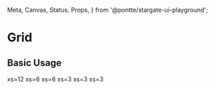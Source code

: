   Meta,
  Canvas,
  Status,
  Props,
} from '@pontte/stargate-ui-playground';

<Meta title="Core/Grid" component={Grid} />

# Grid

<Status type="stable" />

## Basic Usage

<Canvas>
  <Story name="Basic Usage">
    <Grid row spacing={1}>
      <Grid
        col
        xs={12}
        textAlign="center"
      >
        <Typography>
          xs=12
        </Typography>
      </Grid>
      <Grid
        col
        xs={6}
        textAlign="center"
      >
        <Typography>
          xs=6
        </Typography>
      </Grid>
      <Grid
        col
        xs={6}
        textAlign="center"
      >
        <Typography>
          xs=6
        </Typography>
      </Grid>
      <Grid
        col
        xs={4}
        textAlign="center"
      >
        <Typography>
          xs=3
        </Typography>
      </Grid>
      <Grid
        col
        xs={4}
        textAlign="center"
      >
        <Typography>
          xs=3
        </Typography>
      </Grid>
      <Grid
        col
        xs={4}
        textAlign="center"
      >
        <Typography>
          xs=3
        </Typography>
      </Grid>
    </Grid>
  </Story>
</Canvas>

<Props component={Grid} />
